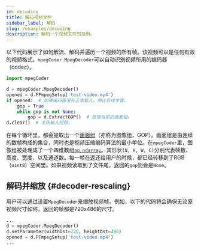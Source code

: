 ```yaml
---
id: decoding
title: 解码视频文件
sidebar_label: 解码
slug: /examples/decoding
description: 解码一个视频文件的范例。
---
```



以下代码展示了如何解流、解码并遍历一个视频的所有帧。该视频可以是任何有效的视频格式。`mpegCoder.MpegDecoder`可以自动识别视频所用的编码器（codec）。

```python {7,8} title="decoding.py" showLineNumbers
import mpegCoder

d = mpegCoder.MpegDecoder()
opened = d.FFmpegSetup('test-video.mp4')
if opened:  # 如果编码器没有正常载入，停止后续步骤。
    gop = True
    while gop is not None:
        gop = d.ExtractGOP()  # 提取当前的画面组。
d.clear()  # 关闭输入视频。
```

在每个循环里，都会提取出一个[画面组<IconExternalLink/>][wiki-gop]（亦称为图像组，GOP）。画面组是由连续的数帧构成的集合，同时也是视频压缩编码算法的最小单位。在`mpegCoder`里，图像组被处理成了一个四维数组[`np.ndarray`<IconExternalLink/>][link-ndarray]。其形状`(N, H, W, C)`分别代表帧数、高度、宽度、以及通道数。每一帧在返还给用户的时候，都已经转移到了RGB （`uint8`）空间里。如果视频读取到了文件尾，返回的`gop`则会是`None`。

## 解码并缩放 {#decoder-rescaling}

用户可以通过设置`MpegDecoder`来缩放视频帧。例如，以下的代码将会确保无论原视频尺寸如何，返回的帧都是720x486的尺寸。

```python {3}
...
d = mpegCoder.MpegDecoder()
d.setParameter(widthDst=720, heightDst=486)
opened = d.FFmpegSetup('test-video.mp4')
...
```

[wiki-gop]:https://en.wikipedia.org/wiki/Group_of_pictures "Group of pictures | Wikipedia"
[link-ndarray]:https://numpy.org/doc/stable/reference/generated/numpy.ndarray.html "np.ndarray"
